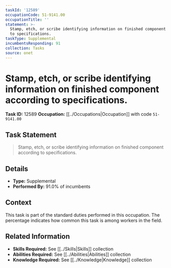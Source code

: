 ```yaml
---
taskId: '12589'
occupationCode: 51-9141.00
occupationTitle: ''
statement: >-
  Stamp, etch, or scribe identifying information on finished component according
  to specifications.
taskType: Supplemental
incumbentsResponding: 91
collection: Tasks
source: onet
---
```

# Stamp, etch, or scribe identifying information on finished component according to specifications.

**Task ID:** 12589
**Occupation:** [[../Occupations|Occupation]] with code `51-9141.00`

## Task Statement

> Stamp, etch, or scribe identifying information on finished component according to specifications.

## Details

- **Type:** Supplemental
- **Performed By:** 91.0% of incumbents

## Context

This task is part of the standard duties performed in this occupation. The percentage indicates how common this task is among workers in the field.

## Related Information

- **Skills Required:** See [[../Skills|Skills]] collection
- **Abilities Required:** See [[../Abilities|Abilities]] collection
- **Knowledge Required:** See [[../Knowledge|Knowledge]] collection
